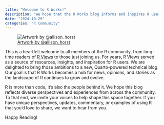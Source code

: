 ```yaml
---
title: "Welcome to R Works!"
description: "We hope that the R Works blog informs and inspires R users everywhere."
date: "2024-10-29"
categories: "R Community"
---
```


![[Artwork by @allison_horst](https://twitter.com/allison_horst)](images/r-love.png){fig-alt="Two of Allison Horst's R monsters decorating the R programming language logo with flowers and paintings of hearts and smiley faces."}

This is a heartfelt welcome to all members of the R community, from long-time readers of [R Views](https://rviews.rstudio.com/) to those just joining us. For years, R Views served as a source of resources, insights, and inspiration for R users. We are delighted to bring those ambitions to a new, Quarto-powered technical blog. Our goal is that R Works becomes a hub for news, opinions, and stories as the landscape of R continues to grow and evolve.

R is more than code, it’s also the people behind it. We hope this blog reflects diverse perspectives and experiences from across the community. To that end, we invite your voices to help shape this space together. If you have unique perspectives, updates, commentary, or examples of using R that you’d love to share, we want to hear from you.

Happy Reading!